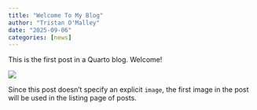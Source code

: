 ```yaml
---
title: "Welcome To My Blog"
author: "Tristan O'Malley"
date: "2025-09-06"
categories: [news]
---
```


This is the first post in a Quarto blog. Welcome!

![](thumbnail.jpg)

Since this post doesn't specify an explicit `image`, the first image in the post will be used in the listing page of posts.
